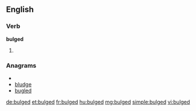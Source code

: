 ==English==

===Verb===
'''bulged'''

# {{past of|[[bulge]]}}

===Anagrams===
* {{alphagram|bdeglu}}
* [[bludge#English|bludge]]
* [[bugled#English|bugled]]

[[de:bulged]]
[[et:bulged]]
[[fr:bulged]]
[[hu:bulged]]
[[mg:bulged]]
[[simple:bulged]]
[[vi:bulged]]
